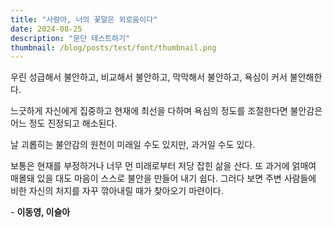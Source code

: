 ```yaml
---
title: "사람아, 너의 꽃말은 외로움이다"
date: 2024-08-25
description: "문단 테스트하기"
thumbnail: /blog/posts/test/font/thumbnail.png
---
```



우린 성급해서 불안하고, 비교해서 불안하고,
막막해서 불안하고, 욕심이 커서 불안해한다.

느긋하게 자신에게 집중하고 현재에 최선을 다하며
욕심의 정도를 조절한다면 불안감은 어느 정도 진정되고 해소된다.

날 괴롭히는 불안감의 원천이 미래일 수도 있지만, 과거일 수도 있다.

보통은 현재를 부정하거나 너무 먼 미래로부터 저당 잡힌 삶을 산다.
또 과거에 얽매여 매몰돼 있을 대도 마음이 스스로 불안을 만들어 내기 쉽다.
그러다 보면 주변 사람들에 비한 자신의 처지를 자꾸 깎아내릴 때가 찾아오기 마련이다.

\- <b>이동영, 이슬아</b>